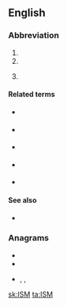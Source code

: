 {{also|ism|-ism|-ism-}}
==English==
{{wikipedia}}

===Abbreviation===
{{rfc-header|Abbreviation}}
{{en-abbr}}

# {{abbreviation of|w:Imperial Service Order|Imperial Service Medal|lang=en}}
# {{abbreviation of|w:Institute for Supply Management|Institute for Supply Management|lang=en}}
# {{lb|en|astronomy}} {{abbreviation of|interstellar medium|lang=en}}

====Related terms====
{{sense|interstellar medium}} 
* {{l|en|IPM}} {{qualifier|[[interplanetary medium]]}}
* {{l|en|IGM}} {{qualifier|[[intergalactic medium]]}}
* {{l|en|ICM}} {{qualifier|[[intracluster medium]]}}
* {{l|en|EGM}} {{qualifier|[[extragalactic medium]]}}
* {{l|en|ECM}} {{qualifier|[[extra-cluster medium]]}}

====See also====
* {{sense|interstellar medium}} {{pedia|lang=en|interstellar medium}}

===Anagrams===
* {{l|en|IMS}}
* {{l|en|MIS}}
* {{l|en|sim}}, {{l|en|Sim}}, {{l|en|SIM}}

[[sk:ISM]]
[[ta:ISM]]
